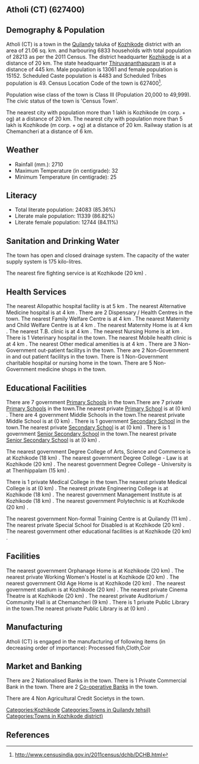 {{Infobox settlement
| name=Atholi (CT)
| native_name=
| native_name_lang=
| other_name=
| nickname=
| settlement_type=Town
| image_skyline=
| image_alt=
| image_caption=
| pushpin_map=India Kerala
| pushpin_label_position=right
| pushpin_map_alt=
| pushpin_map_caption=Location in Kerala, India
| latd=
| latm=
| lats=
| latNS=
| longd=
| longm=
| longs=
| longEW=
| coordinates_display=inline,title
| subdivision_type=Country
| subdivision_name={{flag|India}}
| subdivision_type1=[[States and territories of India|State]]
| subdivision_name1=Kerala 
| subdivision_type2=[[List of districts of India|District]]
| subdivision_name2=Kozhikode
| subdivision_type3=Tahsil
| subdivision_name3=Quilandy
| website=
| established_title=<!-- Established -->
| established_date=
| founder=
| named_for=
| government_type=
| governing_body=
| unit_pref=Metric
| area_footnotes=
| area_rank=
| area_total_km2=21.06
| elevation_footnotes=
| elevation_m=
| population_total=28213
| population_as_of=2011
| population_rank=
| population_density_km2=1339
| population_demonym=
| population_footnotes=
| demographics_type1=Languages=
| demographics1_title1=Official=
| demographics1_info1=[[Malayalam language|Malayalam]]
| timezone1=[[Indian Standard Time|IST]]
| utc_offset1==+5:30
| postal_code_type=[[Postal Index Number|PIN]]
| postal_code=
| area_code_type=Telephone code
| area_code=
| registration_plate=
| blank1_name_sec1=Nearest city
| blank1_info_sec1=[[Kozhikode (m corp. + og)]]
| blank2_name_sec1=[[Human sex ratio|Sex ratio]]
| blank2_info_sec1=1160
| blank3_name_sec1=Literacy
| blank3_info_sec1=85.36%
| blank1_name_sec2=[[2011 Census of India|2011 census]] code
| blank1_info_sec2=627400
| footnotes=
}}

== Atholi (CT) (627400) ==

== Demography & Population ==

Atholi (CT) is a town in the [[Quilandy]] taluka of [[Kozhikode]] district with an area of 21.06 sq. km. and harbouring 6833 households with total population of 28213 as per the 2011 Census. The district headquarter [[Kozhikode]] is at a distance of 20 km. The state headquarter [[Thiruvananthapuram]] is at a distance of 445 km. Male population is 13061 and female population is 15152. Scheduled Caste population is 4483 and Scheduled Tribes population is 49. Census Location Code of the town is 627400<ref>http://www.censusindia.gov.in/2011census/dchb/DCHB.html</ref>.

Population wise class of the town is Class III (Population 20,000 to 49,999).
The civic status of the town is 'Census Town'.

The nearest city with population more than 1 lakh is Kozhikode (m corp. + og) at a distance of 20 km. The nearest city with population more than 5 lakh is Kozhikode (m corp. + og) at a distance of 20 km. Railway station is at Chemancheri at a distance of 6 km.


== Weather ==  
* Rainfall (mm.): 2710 
* Maximum Temperature (in centigrade): 32
* Minimum Temperature (in centigrade): 25


== Literacy ==  
* Total literate population: 24083 (85.36%)
* Literate male population: 11339 (86.82%)
* Literate female population: 12744 (84.11%)


== Sanitation and Drinking Water ==  
The town has open and closed drainage system.
The capacity of the water supply system is 175 kilo-litres.

The nearest fire fighting service is at Kozhikode (20 km) .


== Health Services ==
The nearest Allopathic hospital facility is at 5 km .
The nearest Alternative Medicine hospital is at 4 km .
There are 2 Dispensary / Health Centres in the town.
The nearest Family Welfare Centre is at 4 km .
The nearest Maternity and Child Welfare Centre is at 4 km .
The nearest Maternity Home is at 4 km .
The nearest T.B. clinic is at 4 km .
The nearest Nursing Home is at  km .
There is 1 Veterinary hospital in the town.
The nearest Mobile health clinic is at 4 km .
The nearest Other medical amenities is at 4 km .
There are 3 Non-Government out-patient facilitys in the town.
There are 2 Non-Government in and out patient facilitys in the town.
There is 1 Non-Government charitable hospital or nursing home in the town.
There are 5 Non-Government medicine shops in the town.


== Educational Facilities ==
There are 7 government [[Primary School]]s in the town.There are 7 private [[Primary School]]s in the town.The nearest private [[Primary School]] is at  (0 km) .
There are 4 government Middle Schools in the town.The nearest private Middle School is at  (0 km) .
There is 1 government [[Secondary School]] in the town.The nearest private [[Secondary School]] is at  (0 km) .
There is 1 government [[Senior Secondary School]] in the town.The nearest private [[Senior Secondary School]] is at  (0 km) .
 
 
 
 
 
The nearest government Degree College of Arts, Science and Commerce is at Kozhikode (18 km) .
The nearest government Degree College - Law is at Kozhikode (20 km) .
The nearest government Degree College - University is at Thenhippalam (15 km) .
 
There is 1 private Medical College in the town.The nearest private Medical College is at  (0 km) .
The nearest private Engineering College is at Kozhikode (18 km) .
The nearest government Management Institute is at Kozhikode (18 km) .
The nearest government Polytechnic is at Kozhikode (20 km) .
 
The nearest government Non-formal Training Centre is at Quilandy (11 km) .
The nearest private Special School for Disabled is at Kozhikode (20 km) .
The nearest government other educational facilities is at Kozhikode (20 km) .


== Facilities ==
The nearest government Orphanage Home is at Kozhikode (20 km) .
The nearest private Working Women's Hostel is at Kozhikode (20 km) .
The nearest government Old Age Home is at Kozhikode (20 km) .
The nearest government stadium is at Kozhikode (20 km) .
The nearest private Cinema Theatre is at Kozhikode (20 km) .
The nearest private Auditorium / Community Hall is at Chemancheri  (9 km) .
There is 1 private Public Library in the town.The nearest private Public Library is at  (0 km) .


== Manufacturing ==
Atholi (CT) is engaged in the manufacturing of following items (in decreasing order of importance): Processed fish,Cloth,Coir


== Market and Banking ==
There are 2 Nationalised Banks in the town.
There is 1 Private Commercial Bank in the town.
There are 2 [[Co-operative Bank]]s in the town.

There are 4 Non Agricultural Credit Societys in the town.


[[Categories:Kozhikode]]
[[Categories:Towns in Quilandy tehsil)]]
[[Categories:Towns in Kozhikode district)]]


== References ==
{{Reflist}}


